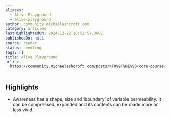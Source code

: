 ```yaml
---
aliases:
  - Alive Playground
  - alive-playground
author: community.michaelashcroft.com
category: articles
lastHighlightedOn: 2024-12-22T10:52:57.368Z
publishedOn: null
source: reader
status: seedling
tags: []
title: Alive Playground
url: >-
  https://community.michaelashcroft.com/posts/%F0%9F%8E%93-core-course-introduction-to-the-alexander-technique-1000-words
---
```

## Highlights

- Awareness has a shape, size and ‘boundary’ of variable permeability. It can be compressed, expanded and its contents can be made more or less vivid.
